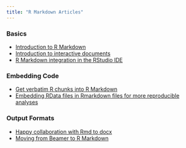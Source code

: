 ```yaml
---
title: "R Markdown Articles"
---
```


### Basics

* [Introduction to R Markdown](articles_intro.html)
* [Introduction to interactive documents](articles_interactive.html)
* [R Markdown integration in the RStudio IDE](articles_integration.html)

### Embedding Code

* [Get verbatim R chunks into R Markdown](articles_verbatim.html)
* [Embedding RData files in Rmarkdown files for more reproducible analyses](articles_rdata.html)

### Output Formats

* [Happy collaboration with Rmd to docx](articles_docx.html)
* [Moving from Beamer to R Markdown](articles_beamer.html)

